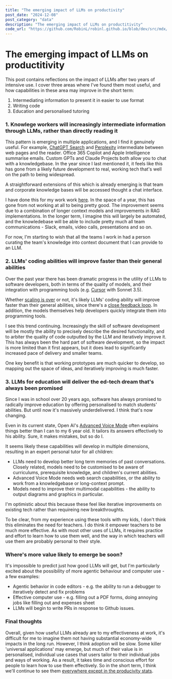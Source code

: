 ```yaml
---
title: "The emerging impact of LLMs on productivity"
post_date: "2024-12-08"
post_category: "data"
description: "The emerging impact of LLMs on productitivity"
code_url: "https://github.com/RobinL/robinl.github.io/blob/dev/src/mdx/two_years_of_llms.mdx"
---
```




# The emerging impact of LLMs on productitivity

This post contains reflections on the impact of LLMs after two years of <Link to="../llm_short_term_thoughts_questions"> intensive use</Link>.  I cover three areas where I've found them most useful, and how capabilities in these area may improve in the short term:

1. Intermediating information to present it in easier to use format
2. Writing code
3. Education and personalised tutoring

### 1. Knowlege workers will increasingly intermediate information through LLMs, rather than directly reading it

This pattern is emerging in multiple applications, and I find it genuinely useful.  For example, [ChatGPT Search](https://openai.com/index/introducing-chatgpt-search/) and [Perplexity](https://www.perplexity.ai/) intermediate between web pages and the reader.  Office 365 Copilot and Apple Intelligence summarise emails.  Custom GPTs and Claude Projects both allow you to chat with a knowledgebase. In the year since I last <Link to="../llm_short_term_thoughts_questions">mentioned it</Link>, it feels like this has gone from a likely future development to real, working tech that's well on the path to being widespread.

A straightforward extensions of this which is already emerging is that team and corporate knowledge bases will be accessed thought a chat interface.

I have done this for my work work [here](https://moj-analytical-services.github.io/splink/topic_guides/llms/prompting_llms.html). In the space of a year, this has gone from not working at all to being pretty good. The improvement seems due to a combination of longer context models and improvements in RAG implementations.  In the longer term, I imagine this will largely be automated, and the knowledebase will be able to include pretty much all team communications - Slack, emails, video calls, presentations and so on.

For now, I'm starting to wish that all the teams I work in had a person curating the team's knowledge into context document that I can provide to an LLM.

### 2. LLMs' coding abilities will improve faster than their general abilities

Over the past year there has been dramatic progress in the utility of LLMs to software developers, both in terms of the quality of models, and their integration with programming tools (e.g. [Cursor](https://www.cursor.com/) with Sonnet 3.5).

Whether [scaling is over](https://futurism.com/the-byte/openai-diminishing-returns) or not, it's likely LLMs' coding ability will improve faster than their general abilities, since there's a [close feedback loop](https://lexfridman.com/cursor-team-transcript/#chapter17_synthetic_data). In addition, the models themselves help developers quickly integrate them into programming tools.

I see this trend continuing.  Increasingly the skill of software development will be mostly the ability to precisely describe the desired functionality, and to arbiter the quality of code outputted by the LLM and iteratively improve it. This has always been the hard part of software development, so the impact is more limited than it first appears, but it does lead to significantly increased pace of delivery and smaller teams.

One key benefit is that working prototypes are much quicker to develop, so mapping out the space of ideas, and iteratively improving is much faster.

### 3. LLMs for education will deliver the ed-tech dream that's always been promised

Since I was in school over 20 years ago, software has always promised to radically improve education by offering personalised to match students' abilities. But until now it's massively underdelivered.  I think that's now changing.

Even in its current state, Open AI's [Advanced Voice Mode](https://help.openai.com/en/articles/8400625-voice-mode-faq) often explains things better than I can to my 6 year old.  It tailors its answers effectively to his ability.  Sure, it makes mistakes, but so do I.

It seems likely these capabilities will develop in multiple dimensions, resulting in an expert personal tutor for all children:

- LLMs need to develop better long term memories of past conversations. Closely related, models need to be customised to be aware of curriculums, prerequisite knowledge, and children's current abilities.
- Advanced Voice Mode needs web search capabilities, or the ability to work from a knowledgebase or long-context prompt.
- Models need to improve their multimodal capabilities - the ability to output diagrams and graphics in particular.

I'm optimistic about this because these feel like iterative improvements on existing tech rather than requireing new breakthroughts.

To be clear, from my experience using these tools with my kids, I don't think this eliminates the need for teachers. I do think it empower teachers to be much more effective.  As with most other uses of LLMs, it requires practice and effort to learn how to use them well, and the way in which teachers will use them are probably personal to their style.

### Where's more value likely to emerge be soon?

It's impossible to predict just how good LLMs will get, but I'm particularly excited about the possibility of more agentic behaviour and computer use - a few examples:

- Agentic behavior in code editors - e.g. the ability to run a debugger to iteratively detect and fix problems
- Effective computer use - e.g. filling out a PDF forms, doing annoying jobs like filling out and expenses sheet
- LLMs will begin to write PRs in response to Github issues.

### Final thoughts

Overall, given how useful LLMs already are to my effectiveness at work, it's difficult for me to imagine them not having substantial economy-wide impacts in the long run.  However, I think adoption will be slow.   Some killer 'universal applications' may emerge, but much of their value is in personalised, individual use cases that users tailor to their individual jobs and ways of working. As a result, it takes time and conscious effort for people to learn how to use them effectively.  So in the short term, I think we'll continue to see them [everywhere except in the producivity stats](https://www.brookings.edu/articles/the-solow-productivity-paradox-what-do-computers-do-to-productivity/).




